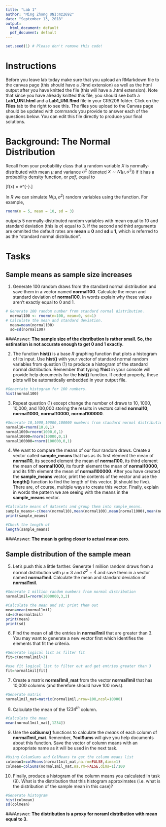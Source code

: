 ```yaml
---
title: "Lab 1"
author: "Ming Zhong UNI:mz2692"
date: "September 13, 2018"
output:
  html_document: default
  pdf_document: default
---
```


```r
set.seed(1) # Please don't remove this code!
```

# Instructions 
Before you leave lab today make sure that you upload an RMarkdown file to the canvas page (this should have a .Rmd extension) as well as the html output after you have knitted the file (this will have a .html extension).  Note that since you have already knitted this file, you should see both a **Lab1_UNI.html** and a **Lab1_UNI.Rmd** file in your GR5206 folder.  Click on the **Files** tab to the right to see this.  The files you upload to the Canvas page should be updated with commands you provide to answer each of the questions below.  You can edit this file directly to produce your final solutions. 

# Background: The Normal Distribution
Recall from your probability class that a random variable $X$ is normally-distributed with mean $\mu$ and variance $\sigma^2$ (denoted $X \sim N(\mu, \sigma^2)$) if it has a probability density function, or *pdf*, equal to

\[f(x) = \frac{1}{\sqrt{2\pi \sigma^2}} e^{-\frac{(x - \mu)^2}{2\sigma^2}}.\]

In *R* we can simulate $N(\mu, \sigma^2)$ random variables using the \texttt{rnorm()} function.  For example,

```r
rnorm(n = 5, mean = 10, sd = 3)
```

outputs 5 normally-distributed random variables with mean equal to 10 and standard deviation (this is $\sigma$) equal to 3.  If the second and third arguments are ommited the default rates are **mean = 0** and **sd = 1**, which is referred to as the "standard normal distribution".

# Tasks

## Sample means as sample size increases

1) Generate 100 random draws from the standard normal distribution and save them in a vector named **normal100**.  Calculate the mean and standard deviation of **normal100**.  In words explain why these values aren't exactly equal to 0 and 1.

```r
# Generate 100 random number from standard normal distribution.
  normal100 <- rnorm(n=100, mean=0, sd=1)
# Calculate the mean and standard deviation.
  mean=mean(normal100)
  sd=sd(normal100)

```

###Answer:
**The sample size of the distribution is rather small. So, the estimation is not accurate enough to get 0 and 1 exactly.**

2) The function **hist()** is a base *R* graphing function that plots a histogram of its input.  Use **hist()** with your vector of standard normal random variables from question (1) to produce a histogram of the standard normal distribution.  Remember that typing **?hist** in your console will provide help documents for the **hist()** function.  If coded properly, these plots will be automatically embedded in your output file.

```r
#Genertate histogram for 100 numbers.  
hist(normal100)
```

3) Repeat question (1) except change the number of draws to 10, 1000, 10,000, and 100,000 storing the results in vectors called **normal10**, **normal1000**, **normal10000**, **normal100000**.  
```r
#Generate 10,1000,10000,100000 numbers from standard normal distribution respectively.  
normal10=rnorm(10,0,1)
normal1000=rnorm(1000,0,1)
normal10000=rnorm(10000,0,1)
normal100000=rnorm(100000,0,1)
```
4) We want to compare the means of our four random draws.  Create a vector called **sample_means** that has as its first element the mean of **normal10**, its second element the mean of **normal100**, its third element the mean of **normal1000**, its fourth element the mean of **normal10000**, and its fifth element the mean of **normal100000**.  After you have created the **sample_means** vector, print the contents of the vector and use the **length()** function to find the length of this vector.  (it should be five).  There are, of course, multiple ways to create this vector.  Finally, explain in words the pattern we are seeing with the means in the **sample_means** vector.
```r
#Calculate means of datasets and group them into sample_means.
sample_means<-c(mean(normal10),mean(normal100),mean(normal1000),mean(normal10000),mean(normal100000))
print(sample_means)

#Check the length of 
length(sample_means)
```

###Answer:
**The mean is geting closer to actual mean zero.**

## Sample distribution of the sample mean

5)  Let's push this a little farther.  Generate 1 million random draws from a normal distribution with $\mu = 3$ and $\sigma^2 = 4$ and save them in a vector named **normal1mil**.  Calculate the mean and standard deviation of **normal1mil**.
```r
#Generate 1 million random numbers from normal distribution
normal1mil=rnorm(1000000,3,2)

#Calculate the mean and sd; print them out
mean=mean(normal1mil)
sd=sd(normal1mil)
print(mean)
print(sd)
```
6) Find the mean of all the entries in **normal1mil** that are greater than 3.  You may want to generate a new vector first which identifies the elements that fit the criteria.
```r
#Generate logical list as filter fit
fit=c(normal1mil>3)

#use fit logical list to filter out and get entries greater than 3 
fit=normal1mil[fit]
```
7) Create a matrix **normal1mil_mat** from the vector **normal1mil** that has 10,000 columns (and therefore should have 100 rows).
```r
#Generate matrix
normal1mil_mat=matrix(normal1mil,nrow=100,ncol=10000)
```

8) Calculate the mean of the $1234^{th}$ column.
```r
#Calculate the mean
mean(normal1mil_mat[,1234])
```
9) Use the **colSums()** functions to calculate the *means* of each column of **normal1mil_mat**.  Remember, **?colSums** will give you help documents about this function.  Save the vector of column means with an appropriate name as it will be used in the next task.
```r
#Using ColumSums and ColMeans to get the column means list
colmean1=colMeans(normal1mil_mat,na.rm=FALSE,dims=1)
colmean=colSums(normal1mil_mat,na.rm=FALSE,dims=1)/100
```
10) Finally, produce a histogram of the column means you calculated in task (9).  What is the distribution that this histogram approximates (i.e.\ what is the distribution of the sample mean in this case)?
```r
#Generate histogram
hist(colmean)
sd(colmean)
```
###Answer:
**The distribution is a proxy for noraml distribution with mean equal to 3.**

